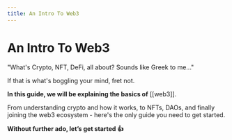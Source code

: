 ```yaml
---
title: An Intro To Web3
---
```


# An Intro To Web3

"What's Crypto, NFT, DeFi, all about? Sounds like Greek to me..."

If that is what's boggling your mind, fret not.

**In this guide, we will be explaining the basics of** \[\[web3]].

From understanding crypto and how it works, to NFTs, DAOs, and finally joining the web3 ecosystem - here's the only guide you need to get started.

**Without further ado, let’s get started 👍**